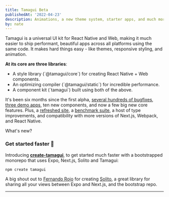 ```yaml
---
title: Tamagui Beta
publishedAt: '2022-04-23'
description: Animations, a new theme system, starter apps, and much more
by: nate
---
```


<IntroParagraph>
  Tamagui is a universal UI kit for React Native and Web, making it much easier to ship
  performant, beautiful apps across all platforms using the same code. It makes hard
  things easy - like themes, responsive styling, and animation.
</IntroParagraph>

**At its core are three libraries**:

<IntroParagraph>
  <UL>
    <LI>A style library (`@tamagui/core`) for creating React Native + Web components.</LI>
    <LI>An optimizing compiler (`@tamagui/static`) for incredible performance.</LI>
    <LI>A component kit (`tamagui`) built using both of the above.</LI>
  </UL>
</IntroParagraph>

It's been six months since the first alpha, [several hundreds of bugfixes](https://github.com/tamagui/tamagui/releases/tag/v1.0.0-beta.0), [three demo apps](https://github.com/tamagui), ten new components, and now a few big new core features. Plus, a [refreshed site](/), a [benchmark suite](/docs/intro/benchmarks), a host of type improvements, and compatibility with more versions of Next.js, Webpack, and React Native.

What's new?

### Get started faster 🚀

Introducing [**create-tamagui**](https://github.com/tamagui/tamagui/tree/master/packages/create-tamagui), to get started much faster with a bootstrapped monorepo that uses Expo, Next.js, Solito and Tamagui:

```bash
npm create tamagui
```

A big shout out to [Fernando Rojo](https://twitter.com/fernandotherojo) for creating [Solito](https://solito.dev), a great library for sharing all your views between Expo and Next.js, and the bootstrap repo.

---
